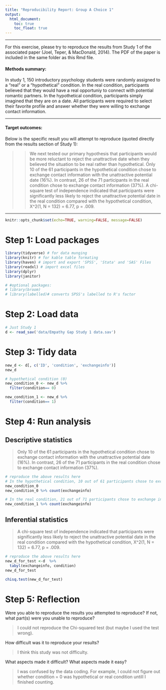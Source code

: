 ```yaml
---
title: "Reproducibility Report: Group A Choice 1"
output:
  html_document:
    toc: true
    toc_float: true
---
```


-------

For this exercise, please try to reproduce the results from Study 1 of the associated paper (Joel, Teper, & MacDonald, 2014). The PDF of the paper is included in the same folder as this Rmd file. 

#### Methods summary: 

In study 1, 150 introductory psychology students were randomly assigned to a "real" or a "hypothetical" condition. In the real condition, participants believed that they would have a real opportuniy to connect with potential romantic partners. In the hypothetical condition, participants simply imagined that they are on a date. All participants were required to select their favorite profile and answer whether they were willing to exchange contact information. 

------

#### Target outcomes: 

Below is the specific result you will attempt to reproduce (quoted directly from the results section of Study 1):

>> We next tested our primary hypothesis that participants would be more reluctant to reject the unattractive date when they believed the situation to be real rather than hypothetical. Only 10 of the 61 participants in the hypothetical condition chose to exchange contact information with the unattractive potential date (16%). In contrast, 26 of the 71 participants in the real condition chose to exchange contact information (37%). A chi-square test of independence indicated that participants were significantly less likely to reject the unattractive potential date in the real condition compared with the hypothetical condition, X^2(1, N = 132) = 6.77, p = .009.

------

```r
knitr::opts_chunk$set(echo=TRUE, warning=FALSE, message=FALSE)
```

# Step 1: Load packages

```r
library(tidyverse) # for data munging
library(knitr) # for kable table formating
library(haven) # import and export 'SPSS', 'Stata' and 'SAS' Files
library(readxl) # import excel files
library(dplyr)
library(janitor)

# #optional packages:
# library(broom)
# library(labelled)# converts SPSS's labelled to R's factor 
```

# Step 2: Load data

```r
# Just Study 1
d <- read_sav('data/Empathy Gap Study 1 data.sav')
```

# Step 3: Tidy data

```r
new_d <- d[, c('ID', 'condition', 'exchangeinfo')]
new_d
```


```r
# hypothetical condition (0)
new_condition_0 <- new_d %>% 
  filter(condition== 0)
```


```r
new_condition_1 <- new_d %>% 
  filter(condition== 1)
```

# Step 4: Run analysis

## Descriptive statistics

> Only 10 of the 61 participants in the hypothetical condition chose to exchange contact information with the unattractive potential date (16%). In contrast, 26 of the 71 participants in the real condition chose to exchange contact information (37%).

```r
# reproduce the above results here
# In the hypothetical condition, 10 out of 61 participants chose to exchange info. 
new_condition_0
new_condition_0 %>% count(exchangeinfo)
```


```r
# In the real condition, 21 out of 71 participants chose to exchange info. 
new_condition_1 %>% count(exchangeinfo)
```

## Inferential statistics

> A chi-square test of independence indicated that participants were significantly less likely to reject the unattractive potential date in the real condition compared with the hypothetical condition, X^2(1, N = 132) = 6.77, p = .009.

```r
# reproduce the above results here
new_d_for_test <-d  %>%
  tabyl(exchangeinfo, condition)
new_d_for_test
```


```r
chisq.test(new_d_for_test)
```

# Step 5: Reflection

Were you able to reproduce the results you attempted to reproduce? If not, what part(s) were you unable to reproduce?

> I could not reproduce the Chi-squared test (but maybe I used the test wrong). 

How difficult was it to reproduce your results? 

> I think this study was not difficulty. 

What aspects made it difficult? What aspects made it easy?

> I was confused by the data coding. For example, I could not figure out whether condition = 0 was hypothetical or real condition untill I finished counting. 


